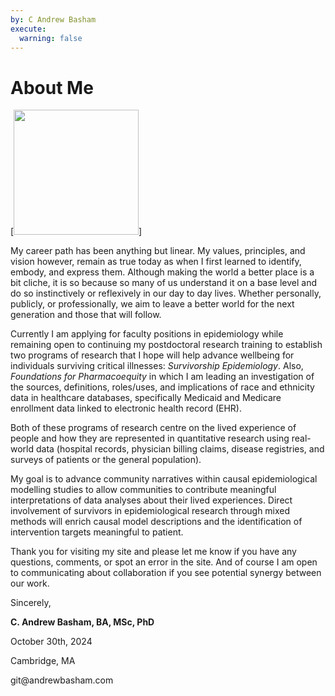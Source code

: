 ```yaml
---
by: C Andrew Basham
execute: 
  warning: false
---
```



# About Me

::: {#fig-headshot}
[![](images/Basham_headshot.jpg){width="200"}]
:::
My career path has been anything but linear. My values, principles, and vision however, remain as true today as when I first learned to identify, embody, and express them. Although making the world a better place is a bit cliche, it is so because so many of us understand it on a base level and do so instinctively or reflexively in our day to day lives. Whether personally, publicly, or professionally, we aim to leave a better world for the next generation and those that will follow.

Currently I am applying for faculty positions in epidemiology while remaining open to continuing my postdoctoral research training to establish two programs of research that I hope will help advance wellbeing for individuals surviving critical illnesses: *Survivorship Epidemiology*. Also, *Foundations for Pharmacoequity* in which I am leading an investigation of the sources, definitions, roles/uses, and implications of race and ethnicity data in healthcare databases, specifically Medicaid and Medicare enrollment data linked to electronic health record (EHR).

Both of these programs of research centre on the lived experience of people and how they are represented in quantitative research using real-world data (hospital records, physician billing claims, disease registries, and surveys of patients or the general population).

My goal is to advance community narratives within causal epidemiological modelling studies to allow communities to contribute meaningful interpretations of data analyses about their lived experiences. Direct involvement of survivors in epidemiological research through mixed methods will enrich causal model descriptions and the identification of intervention targets meaningful to patient.

Thank you for visiting my site and please let me know if you have any questions, comments, or spot an error in the site. And of course I am open to communicating about collaboration if you see potential synergy between our work.

Sincerely,

**C. Andrew Basham, BA, MSc, PhD**

October 30th, 2024

Cambridge, MA

git\@andrewbasham.com
